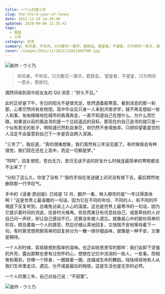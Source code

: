 ```yaml
---
title: 一个人的第三年
slug: the-third-year-of-loney
date: 2012-11-28 14:39:40
updated: 2020-09-06 12:35:42
tags:
  - 孤独
  - 三年
category: 杂思
summary: 听风者，不听风，只为繁花一落尽，君辞去。望星者，不望星，只为明月一思乡，君欲归。
cover: /images/2012/11/2012112821464700.jpg
---
```


![創作 - ウミ乃](/images/2012/11/2012112821482100.jpg)

<MusicPlayer netease={2134293836} />

> 听风者，不听风，只为繁花一落尽，君辞去。
> 望星者，不望星，只为明月一思乡，君欲归。

偶然间收到高中前女友的 QQ 消息：“好久不见。”

此时正好是下午，冬日的阳光不是很充足，依然透着股寒意。看到消息的那一刹那，心里茫然间有些恍惚。高中毕业后只身一人来到济南求学，就不再去想起一些人和事，匆匆碌碌地在城市的角落奔走，一直不知道自己在想什么、为什么而忙碌。如果说以前的我追寻的是一个比较遥远的目标，那现在的自己追寻的就只是一个似有若无的影子，明知道已然机会渺茫，却仍然不舍得放弃。只顾仰望着星空的人注定不会留意到自己下一步是否会跨入深渊。

“三年了”，我应道，“真的很难想象，我们竟然有三年没见面了。有时候我会有种错觉，我们现在还在上高中，而这一切都是梦。”

“呵呵”，回复很短，苍白无力，昔日无话不说的好友什么时候连最简单的寒暄都说不出来了？

“分别了这么久，你变了没有？”我的手指在发送键上迟迟没有按下去，最后颓然地删除那一行字叹气。

手中的《读者·原创版》已经是 12 月，翻开一看，映入眼帘的是“一年过得真快啊！”这是世界上最温暖的一句话，因为它在不同的年份、不同的人、和不同的环境底下反复听到，总难免沾染上人心的温度。这也是世界上最寒冷的一句话，因为它提示着时间的流逝，往昔时光难再。但忽而某日有讯息给自己，或是牵挂的人对自己问一声好，却让自己感动不已，还算没有被人遗忘。就像是心中的那份简单的珍存，顾忌着每一个人的感受，然后仔细认真地回复，又惴惴不安地等待着下一句。有时甚至想把那简单的回复拆分为一撇一捺仔细品味，就像是一种不安，又像是期待。

一个人的时候，容易联想到孤单的滋味。也正如徐思贤写的那样：我们会卸下坚强的外壳，露出那颗也曾有过伤怀的心，想想在记忆中流淌的一些人，一些事。而相聚和离别，仿佛一个转身，一圈接着一圈，连缀成生命的舞蹈。陆陆续续地有人从我们生命里走过，遇见、分开或是最后的相依，这是生活也是无奈的必然。

一个人的第三年，自己对自己说：“不寂寞”。

![創作 - ウミ乃](/images/2012/11/2012112821481600.jpg)
